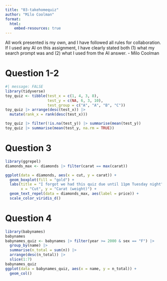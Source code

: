 ```yaml
---
title: "03-takehomequiz"
author: "Milo Coolman"
format: 
  html:
    embed-resources: true
---
```

All work presented is my own, and I have followed all rules for collaboration. If I used any AI on this assignment, I have clearly stated both (1) what my search prompt was and (2) what I used from the AI answer.
- Milo Coolman

# Question 1-2
```r
#| message: FALSE
library(tidyverse)
toy_quiz <- tibble(test_x = c(1, 4, 3, 8),
                   test_y = c(NA, 6, 3, 10),
                   test_group = c("A", "A", "B", "C"))
toy_quiz |> arrange(desc(test_x)) |>
  mutate(rank_x = rank(desc(test_x)))

toy_quiz |> filter(!is.na(test_y)) |> summarise(mean(test_y))
toy_quiz |> summarise(mean(test_y, na.rm = TRUE))
```

# Question 3
```r
library(ggrepel)
diamonds_max <- diamonds |> filter(carat == max(carat))

ggplot(data = diamonds, aes(x = cut, y = carat)) +
  geom_boxplot(fill = "gold") +
  labs(title = "I forgot we had this quiz due until 11pm Tuesday night",
       x = "Cut", y = "Carat (weight)") +
  geom_text_repel(data = diamonds_max, aes(label = price)) +
  scale_color_viridis_d()
```

# Question 4
```r
library(babynames)
babynames
babynames_quiz <- babynames |> filter(year >= 2000 & sex == "F") |>
  group_by(name) |>
  summarise(n_total = sum(n)) |>
  arrange(desc(n_total)) |>
  slice(1:7)
babynames_quiz
ggplot(data = babynames_quiz, aes(x = name, y = n_total)) +
  geom_col()
```




